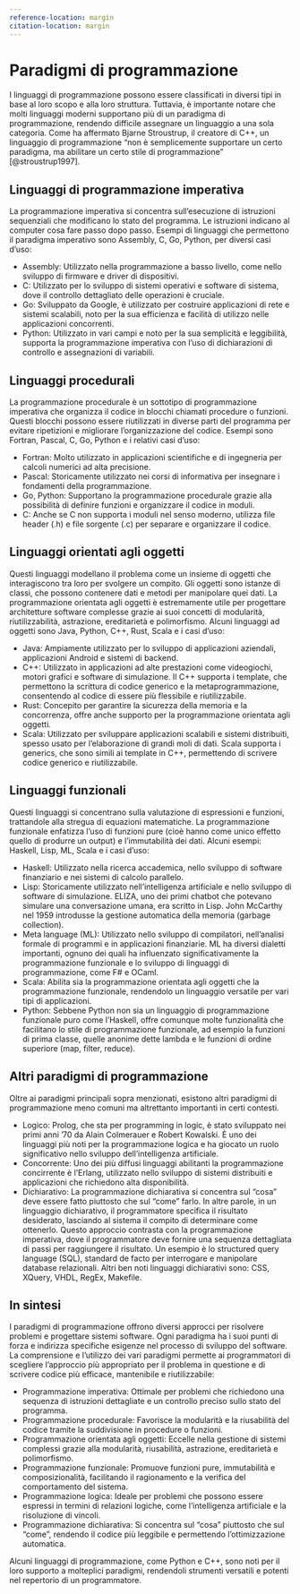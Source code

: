 ```yaml
---
reference-location: margin
citation-location: margin
---
```


# Paradigmi di programmazione

I linguaggi di programmazione possono essere classificati in diversi tipi in base al loro scopo e alla loro struttura. Tuttavia, è importante notare che molti linguaggi moderni supportano più di un paradigma di programmazione, rendendo difficile assegnare un linguaggio a una sola categoria. Come ha affermato Bjarne Stroustrup, il creatore di C++, un linguaggio di programmazione "non è semplicemente supportare un certo paradigma, ma abilitare un certo stile di programmazione" [@stroustrup1997].

## Linguaggi di programmazione imperativa

La programmazione imperativa si concentra sull'esecuzione di istruzioni sequenziali che modificano lo stato del programma. Le istruzioni indicano al computer cosa fare passo dopo passo. Esempi di linguaggi che permettono il paradigma imperativo sono Assembly, C, Go, Python, per diversi casi d'uso:

- Assembly: Utilizzato nella programmazione a basso livello, come nello sviluppo di firmware e driver di dispositivi.
- C: Utilizzato per lo sviluppo di sistemi operativi e software di sistema, dove il controllo dettagliato delle operazioni è cruciale.
- Go: Sviluppato da Google, è utilizzato per costruire applicazioni di rete e sistemi scalabili, noto per la sua efficienza e facilità di utilizzo nelle applicazioni concorrenti.
- Python: Utilizzato in vari campi e noto per la sua semplicità e leggibilità, supporta la programmazione imperativa con l'uso di dichiarazioni di controllo e assegnazioni di variabili.

## Linguaggi procedurali

La programmazione procedurale è un sottotipo di programmazione imperativa che organizza il codice in blocchi chiamati procedure o funzioni. Questi blocchi possono essere riutilizzati in diverse parti del programma per evitare ripetizioni e migliorare l'organizzazione del codice. Esempi sono Fortran, Pascal, C, Go, Python e i relativi casi d'uso:

- Fortran: Molto utilizzato in applicazioni scientifiche e di ingegneria per calcoli numerici ad alta precisione.
- Pascal: Storicamente utilizzato nei corsi di informativa per insegnare i fondamenti della programmazione.
- Go, Python: Supportano la programmazione procedurale grazie alla possibilità di definire funzioni e organizzare il codice in moduli.
- C: Anche se C non supporta i moduli nel senso moderno, utilizza file header (.h) e file sorgente (.c) per separare e organizzare il codice.

## Linguaggi orientati agli oggetti

Questi linguaggi modellano il problema come un insieme di oggetti che interagiscono tra loro per svolgere un compito. Gli oggetti sono istanze di classi, che possono contenere dati e metodi per manipolare quei dati. La programmazione orientata agli oggetti è estremamente utile per progettare architetture software complesse grazie ai suoi concetti di modularità, riutilizzabilità, astrazione, ereditarietà e polimorfismo. Alcuni linguaggi ad oggetti sono Java, Python, C++, Rust, Scala e i casi d'uso:

- Java: Ampiamente utilizzato per lo sviluppo di applicazioni aziendali, applicazioni Android e sistemi di backend.
- C++: Utilizzato in applicazioni ad alte prestazioni come videogiochi, motori grafici e software di simulazione. Il C++ supporta i template, che permettono la scrittura di codice generico e la metaprogrammazione, consentendo al codice di essere più flessibile e riutilizzabile.
- Rust: Concepito per garantire la sicurezza della memoria e la concorrenza, offre anche supporto per la programmazione orientata agli oggetti.
- Scala: Utilizzato per sviluppare applicazioni scalabili e sistemi distribuiti, spesso usato per l'elaborazione di grandi moli di dati. Scala supporta i generics, che sono simili ai template in C++, permettendo di scrivere codice generico e riutilizzabile.

## Linguaggi funzionali

Questi linguaggi si concentrano sulla valutazione di espressioni e funzioni, trattandole alla stregua di equazioni matematiche. La programmazione funzionale enfatizza l'uso di funzioni pure (cioè hanno come unico effetto quello di produrre un output) e l'immutabilità dei dati. Alcuni esempi: Haskell, Lisp, ML, Scala e i casi d'uso:

- Haskell: Utilizzato nella ricerca accademica, nello sviluppo di software finanziario e nei sistemi di calcolo parallelo.
- Lisp: Storicamente utilizzato nell'intelligenza artificiale e nello sviluppo di software di simulazione. ELIZA, uno dei primi chatbot che potevano simulare una conversazione umana, era scritto in Lisp. John McCarthy nel 1959 introdusse la gestione automatica della memoria (garbage collection).
- Meta language (ML): Utilizzato nello sviluppo di compilatori, nell'analisi formale di programmi e in applicazioni finanziarie. ML ha diversi dialetti importanti, ognuno dei quali ha influenzato significativamente la programmazione funzionale e lo sviluppo di linguaggi di programmazione, come F# e OCaml.
- Scala: Abilita sia la programmazione orientata agli oggetti che la programmazione funzionale, rendendolo un linguaggio versatile per vari tipi di applicazioni.
- Python: Sebbene Python non sia un linguaggio di programmazione funzionale puro come l'Haskell, offre comunque molte funzionalità che facilitano lo stile di programmazione funzionale, ad esempio la funzioni di prima classe, quelle anonime dette lambda e le funzioni di ordine superiore (map, filter, reduce).

## Altri paradigmi di programmazione

Oltre ai paradigmi principali sopra menzionati, esistono altri paradigmi di programmazione meno comuni ma altrettanto importanti in certi contesti.

- Logico: Prolog, che sta per programming in logic, è stato sviluppato nei primi anni '70 da Alain Colmerauer e Robert Kowalski. È uno dei linguaggi più noti per la programmazione logica e ha giocato un ruolo significativo nello sviluppo dell'intelligenza artificiale.
- Concorrente: Uno dei più diffusi linguaggi abilitanti la programmazione concirrente è l'Erlang, utilizzato nello sviluppo di sistemi distribuiti e applicazioni che richiedono alta disponibilità.
- Dichiarativo: La programmazione dichiarativa si concentra sul "cosa" deve essere fatto piuttosto che sul "come" farlo. In altre parole, in un linguaggio dichiarativo, il programmatore specifica il risultato desiderato, lasciando al sistema il compito di determinare come ottenerlo. Questo approccio contrasta con la programmazione imperativa, dove il programmatore deve fornire una sequenza dettagliata di passi per raggiungere il risultato. Un esempio è lo structured query language (SQL), standard de facto per interrogare e manipolare database relazionali. Altri ben noti linguaggi dichiarativi sono: CSS, XQuery, VHDL, RegEx, Makefile.

## In sintesi

I paradigmi di programmazione offrono diversi approcci per risolvere problemi e progettare sistemi software. Ogni paradigma ha i suoi punti di forza e indirizza specifiche esigenze nel processo di sviluppo del software. La comprensione e l'utilizzo dei vari paradigmi permette ai programmatori di scegliere l'approccio più appropriato per il problema in questione e di scrivere codice più efficace, mantenibile e riutilizzabile:

- Programmazione imperativa: Ottimale per problemi che richiedono una sequenza di istruzioni dettagliate e un controllo preciso sullo stato del programma.
- Programmazione procedurale: Favorisce la modularità e la riusabilità del codice tramite la suddivisione in procedure o funzioni.
- Programmazione orientata agli oggetti: Eccelle nella gestione di sistemi complessi grazie alla modularità, riusabilità, astrazione, ereditarietà e polimorfismo.
- Programmazione funzionale: Promuove funzioni pure, immutabilità e composizionalità, facilitando il ragionamento e la verifica del comportamento del sistema.
- Programmazione logica: Ideale per problemi che possono essere espressi in termini di relazioni logiche, come l'intelligenza artificiale e la risoluzione di vincoli.
- Programmazione dichiarativa: Si concentra sul "cosa" piuttosto che sul "come", rendendo il codice più leggibile e permettendo l'ottimizzazione automatica.

Alcuni linguaggi di programmazione, come Python e C++, sono noti per il loro supporto a molteplici paradigmi, rendendoli strumenti versatili e potenti nel repertorio di un programmatore.